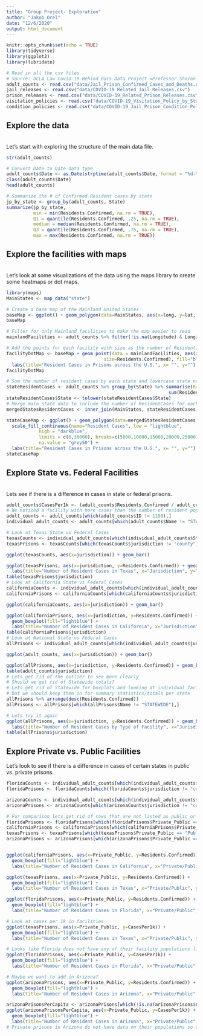 ```yaml
---
title: "Group Project- Exploration"
author: "Jakob Orel"
date: "12/6/2020"
output: html_document
---
```


```r
knitr::opts_chunk$set(echo = TRUE)
library(tidyverse)
library(ggplot2)
library(lubridate)

# Read in all the csv files
# Source: UCLA Law Covid-19 Behind Bars Data Project <Professor Sharon Dolovich, Director> 12/2/2020
adult_counts <- read.csv("data/Jail_Prison_Confirmed_Cases_and_Deaths.csv")
jail_releases <- read.csv("data/COVID-19_Related_Jail_Releases.csv")
prison_releases <- read.csv("data/COVID-19_Related_Prison_Releases.csv")
visitation_policies <- read.csv("data/COVID-19_Visitation_Policy_by_State_(Prisons).csv")
condition_policies <- read.csv("data/COVID-19_Jail_Prison_Condition_Policies.csv")
```

## Explore the data 
\
Let's start with exploring the structure of the main data file. 
\
```r
str(adult_counts)

# Convert Date to Date data type
adult_counts$Date <- as.Date(strptime(adult_counts$Date, format = "%d-%b-%y"))
class(adult_counts$Date)
head(adult_counts)

# Summarize the # of Confirmed Resident cases by state
jp_by_state <- group_by(adult_counts, State)
summarize(jp_by_state, 
          min = min(Residents.Confirmed, na.rm = TRUE), 
          Q1 = quantile(Residents.Confirmed, .25, na.rm = TRUE), 
          median = median(Residents.Confirmed, na.rm = TRUE), 
          Q3 = quantile(Residents.Confirmed, .75, na.rm = TRUE), 
          max = max(Residents.Confirmed, na.rm = TRUE))
```

## Explore the facilities with maps
\
Let's look at some visualizations of the data using the maps library to create some heatmaps or dot maps.
\
```r
library(maps)
MainStates <- map_data("state")

# Create a base map of the Mainland United States
baseMap <- ggplot() + geom_polygon(data=MainStates, aes(x=long, y=lat, group=group), fill="lightblue", color="white", size=.1)
baseMap

# Filter for only Mainland facilities to make the map easier to read
mainlandFacilities <- adult_counts %>% filter(!is.na(Longitude) & Longitude >= -130)

# Add the points for each facility with size as the number of Resident.Confirmed cases
facilityDotMap <- baseMap + geom_point(data = mainlandFacilities, aes(x=Longitude, y=Latitude, 
                                    size=Residents.Confirmed), fill="black") +
  labs(title="Resident Cases in Prisons across the U.S.", x= "", y="")
facilityDotMap

# Sum the number of resident cases by each state and lowercase state names
stateResidentCases <- adult_counts %>% group_by(State) %>% summarise(Residents.Confirmed = 
                                                            sum(Residents.Confirmed, na.rm= TRUE))
stateResidentCases$State <- tolower(stateResidentCases$State)
# Merge main state data to include the number of ResidentCases for each state
mergedStatesResidentCases <- inner_join(MainStates, stateResidentCases, by= c("region" = "State"))

stateCaseMap <- ggplot() + geom_polygon(data=mergedStatesResidentCases, aes(x=long, y=lat, group=group, fill=Residents.Confirmed), color="black", size=.1) + 
  scale_fill_continuous(name="Resident Cases", low = "lightblue", 
            high = "darkblue",
            limits = c(0,30000), breaks=c(5000,10000,15000,20000,25000), 
            na.value = "grey50") +
  labs(title="Resident Cases in Prisons across the U.S.", x= "", y="")
stateCaseMap
```

## Explore State vs. Federal Facilities
\
Lets see if there is a difference in cases in state or federal prisons.
\
```r
adult_counts$CasesPer1k <- (adult_counts$Residents.Confirmed / adult_counts$Residents.Population) * 1000
# We noticed a facility with more cases than the number of resident population so lets remove that
adult_counts <- adult_counts[which(adult_counts$ID != 1198),]
individual_adult_counts <- adult_counts[which(adult_counts$Name != "STATEWIDE"),]

# Look at Texas State vs Federal Cases
texasCounts <- individual_adult_counts[which(individual_adult_counts$State == "Texas"),]
texasPrisons <- texasCounts[which(texasCounts$jurisdiction != "county"),]

ggplot(texasCounts, aes(x=jurisdiction)) + geom_bar()

ggplot(texasPrisons, aes(x=jurisdiction, y=Residents.Confirmed)) + geom_boxplot(fill="lightblue") +
  labs(title="Number of Resident Cases in Texas", x="Jurisdiction", y="# of Resident Cases")
table(texasPrisons$jurisdiction) 
# Look at California State vs Federal Cases
californiaCounts <- individual_adult_counts[which(individual_adult_counts$State == "California"),]
californiaPrisons <- californiaCounts[which(californiaCounts$jurisdiction != "county"),]

ggplot(californiaCounts, aes(x=jurisdiction)) + geom_bar()

ggplot(californiaPrisons, aes(x=jurisdiction, y=Residents.Confirmed)) + 
  geom_boxplot(fill="lightblue") +
  labs(title="Number of Resident Cases in California", x="Jurisdiction", y="# of Resident Cases")
table(californiaPrisons$jurisdiction) 
# Look at National State vs Federal Cases
allPrisons <- individual_adult_counts[which(individual_adult_counts$jurisdiction != "county"),]

ggplot(adult_counts, aes(x=jurisdiction)) + geom_bar()

ggplot(allPrisons, aes(x=jurisdiction, y=Residents.Confirmed)) + geom_boxplot()
table(adult_counts$jurisdiction)
# Lets get rid of the outlier to see more clearly
# Should we get rid of Statewide totals?
# Lets get rid of Statewide for boxplots and looking at individual facilities
# but we should keep them in for summary statistics/totals per state
allPrisons %>% arrange(desc(Residents.Confirmed))
allPrisons <- allPrisons[which(allPrisons$Name != "STATEWIDE"),]

# Lets try it again
ggplot(allPrisons, aes(x=jurisdiction, y=Residents.Confirmed)) + geom_boxplot(fill="lightblue") +
  labs(title="Number of Resident Cases by Type of Facility", x="Jurisdiction", y="# of Resident Cases")
table(allPrisons$jurisdiction)
```
## Explore Private vs. Public Facilities

Let's look to see if there is a difference in cases of certain states in public vs. private prisons.

```r
floridaCounts <- individual_adult_counts[which(individual_adult_counts$State == "Florida"),]
floridaPrisons <- floridaCounts[which(floridaCounts$jurisdiction != "county"),]

arizonaCounts <- individual_adult_counts[which(individual_adult_counts$State == "Arizona"),]
arizonaPrisons <- arizonaCounts[which(arizonaCounts$jurisdiction != "county"),]

# For comparison lets get rid of rows that are not listed as public or private
floridaPrisons <- floridaPrisons[which(floridaPrisons$Private_Public == "Public" | floridaPrisons$Private_Public == "Private"),]
californiaPrisons <- californiaPrisons[which(californiaPrisons$Private_Public == "Public" | californiaPrisons$Private_Public == "Private"),]
texasPrisons <- texasPrisons[which(texasPrisons$Private_Public == "Public" | texasPrisons$Private_Public == "Private"),]
arizonaPrisons <- arizonaPrisons[which(arizonaPrisons$Private_Public == "Public" | arizonaPrisons$Private_Public == "Private"),]


ggplot(californiaPrisons, aes(x=Private_Public, y=Residents.Confirmed)) + 
  geom_boxplot(fill="lightblue") +
  labs(title="Number of Resident Cases in California", x="Private/Public", y="# of Resident Cases")

ggplot(texasPrisons, aes(x=Private_Public, y=Residents.Confirmed)) + 
  geom_boxplot(fill="lightblue") +
  labs(title="Number of Resident Cases in Texas", x="Private/Public", y="# of Resident Cases")

ggplot(floridaPrisons, aes(x=Private_Public, y=Residents.Confirmed)) + 
  geom_boxplot(fill="lightblue") +
  labs(title="Number of Resident Cases in Florida", x="Private/Public", y="# of Resident Cases")

# Look at cases per 1k in facilities
ggplot(texasPrisons, aes(x=Private_Public, y=CasesPer1k)) + 
  geom_boxplot(fill="lightblue") +
  labs(title="Number of Resident Cases in Texas", x="Private/Public", y="# of Resident Cases per 1,000")

# Looks like Florida does not have any of their facility populations listed so this doesn't help us.
ggplot(floridaPrisons, aes(x=Private_Public, y=CasesPer1k)) + 
  geom_boxplot(fill="lightblue") +
  labs(title="Number of Resident Cases in Florida", x="Private/Public", y="# of Resident Cases per 1,000")

# Maybe we want to add in Arizona?
ggplot(arizonaPrisons, aes(x=Private_Public, y=Residents.Confirmed)) + 
  geom_boxplot(fill="lightblue") +
  labs(title="Number of Resident Cases in Arizona", x="Private/Public", y="# of Resident Cases")

arizonaPrisonsPerCapita <- arizonaPrisons[which(!is.na(arizonaPrisons$CasesPer1k)),]
ggplot(arizonaPrisonsPerCapita, aes(x=Private_Public, y=CasesPer1k)) + 
  geom_boxplot(fill="lightblue") +
  labs(title="Number of Resident Cases in Arizona", x="Private/Public", y="# of Resident Cases per 1,000")
# Private prisons in Arizona do not have data on their populations so CasesPer1k is not helpful
```